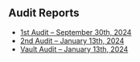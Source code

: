 ## Audit Reports

- [1st Audit – September 30th, 2024](https://docs.foil.xyz/images/2024-09-30_Foil.pdf)
- [2nd Audit – January 13th, 2024](https://docs.foil.xyz/images/Foil_Round_2.pdf)
- [Vault Audit – January 13th, 2024](https://docs.foil.xyz/images/Foil_Round_2_Vault.pdf)
